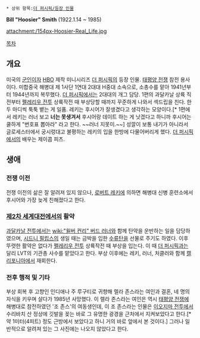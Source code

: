  * 상위 항목:[[더 퍼시픽/등장 인물]]

'''Bill "Hoosier" Smith''' (1922.1.14 ~ 1985)

attachment:/154px-Hoosier-Real_Life.jpg

[[목차]]

== 개요 ==
미국의 [[군인]]이자 [[HBO]] 제작 미니시리즈 [[더 퍼시픽]]의 등장 인물. [[태평양 전쟁]] 참전 용사이다. 미합중국 해병대 제 1사단 1연대 2대대 H중대 소속으로, 소총수를 맡아 1941년부터 1944년까지 복무했다. [[더 퍼시픽]]에서는 2대대의 개그 담당. 1편의 과달카날 상륙 직전부터 [[펠레리우 전투]] 상륙작전 때 부상당할 때까지 꾸준하게 나와서 섹드립을 친다. 한두 마디씩 툭툭 뱉는 게 일품. 레키는 후시어가 잘생겼다고 생각하는 모양이다.[* 1편에서 레키는 러너 보고 '''너는 못생겨서''' 후시어랑 데이트 하는 게 낫겠다고 하니까 후시어는 쿨하게 "번호표 뽑아라" 라고 한다. ~~러너 지못미.~~] 성깔이 보통 내기가 아니라서 글로세스터에서 궁시렁대고 불평하는 레키의 입을 한방에 다물어버리게 했다. [[더 퍼시픽]]에서의 배우는 제이콥 피츠. 
== 생애 ==
=== 전쟁 이전 ===
전쟁 이전의 삶은 잘 알려져 있지 않으나, [[로버트 레키]]에 의하면 해병대 신병 훈련소에서 후시어와 가장 늦게 친해졌다고 한다.
=== [[제2차 세계대전]]에서의 활약 ===
[[과달카날 전투]]에서는 [[wiki:"윌버 컨리" 버드 러너]]와 함께 탄약을 운반하는 일을 담당하였으며, [[시드니 필립스]]의 생일 때는 금박을 입한 [[수류탄]]을 선물로 주기도 하였다. 이후 뚜렷한 활약은 없다가 [[펠레리우 전투]] 상륙작전 때 부상을 입는다. 이 때 [[더 퍼시픽]]과는 달리 LVT의 기관총 사수를 맡았다고 한다. 부상 이후에는 레키, 러너, 처클러와 함께 [[캘리포니아]]에서 재회한다.
=== 전후 행적 및 기타 ===
부상 회복 후 고향인 인디애나 주 루구티로 귀향해 렐라 존스라는 여인과 결혼, 네 명의 자식을 키우며 살다가 1985년 사망했다. 이 렐라 존스라는 여인은 역시 [[태평양 전쟁]]에 해병대로 참전하였던 '조 존스'의 여동생인데, 이 조 존스라는 인물은 [[이오지마 전투]]에서 수리바치 산 정상에 깃발을 꽂는 바로 그 유명한 광경을 근처에서 지켜보았다고 한다.[* 약 1미터(4피트) 정도 근방에서 보았다고 하니 거의 바로 앞에서 본 것이다.] 그러나 일반적으로 알려져 있는 그 사진에는 나오지 않았다고 한다.

